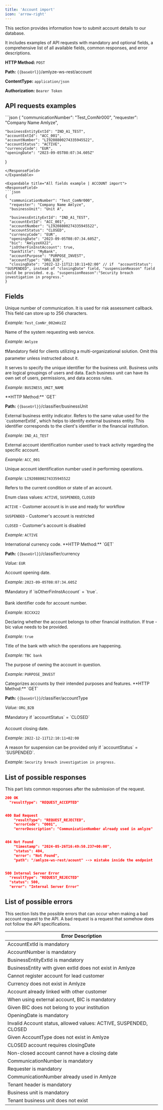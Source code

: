 ```yaml
---
title: 'Account import'
icon: 'arrow-right'
---
```


This section provides information how to submit account details to our database.

It includes examples of API requests with mandatory and optional fields, a comprehensive list of all available fields, common responses, and error descriptions.

**HTTP Method:**  `POST`

**Path:** `{{baseUrl}}`/amlyze-ws-rest/account

**ContentType:** `application/json`

**Authorization:** `Bearer Token`

## API requests examples

<Expandable title="Mandatory fields example | ACCOUNT import">
<ResponseField>
  ```json
{
    "communicationNumber": "Test_ComNr000",
    "requester": "Company Name Amlyze",

    "businessEntityExtId": "IND_A1_TEST",
    "accountExtId": "ACC_001",
    "accountNumber": "LI9208800274335945522",
    "accountStatus": "ACTIVE",
    "currencyCode": "EUR",
    "openingDate": "2023-09-05T08:07:34.605Z"
}
  ```
</ResponseField>
</Expandable>

<Expandable title="All fields example | ACCOUNT import">
<ResponseField>
  ```json
{
    "communicationNumber": "Test_ComNr000",
    "requester": "Company Name Amlyze",
    "businessUnit": "Unit A",

    "businessEntityExtId": "IND_A1_TEST",
    "accountExtId": "ACC_001",
    "accountNumber": "LI9208800274335945522",
    "accountStatus": "CLOSED",
    "currencyCode": "EUR",
    "openingDate": "2023-09-05T08:07:34.605Z",
    "bic": "AmlyzeXX22",
    "isOtherFinInstAccount": true,
    "bankTitle": "MyBank",
    "accountPurpose": "PURPOSE_INVEST",
    "accountType": "ORG_B2B",
    "closingDate": "2022-12-11T12:10:11+02:00" // if  "accountStatus": "SUSPENDED", instead of "closingDate" field, "suspensionReason" field could be provided. e.g. "suspensionReason":"Security breach investigation in progress."
}
  ```
</ResponseField>
</Expandable>

## Fields

<ResponseField name="communicationNumber" type="string" required>
Unique number of communication. It is used for risk assessment callback. This field can store up to 256 characters.

_Example:_ `Test_ComNr_002mHzZZ`
</ResponseField>

<ResponseField name="requester" type="string" required>
Name of the system requesting web service.

_Example:_ `Amlyze`
</ResponseField>

<ResponseField name="businessUnit" type="string from classifier list">
❗Mandatory field for clients utilizing a multi-organizational solution. Omit this parameter unless instructed about it.

It serves to specify the unique identifier for the business unit. Business units are logical groupings of users and data. Each business unit can have its own set of users, permissions, and data access rules.

_Example:_ `BUSINESS_UNIT_NAME`

<Expandable title="Path to extract classifier values">
**HTTP Method:**  `GET`

**Path:** `{{baseUrl}}`/classifier/businessUnit
</Expandable>

</ResponseField>

<ResponseField name="businessEntityExtId" type="string" required>
External business entity indicator. Refers to the same value used for the `customerExtId`, which helps to identify external business entity. This identifier corresponds to the client's identifier in the financial institution.

_Example:_ `IND_A1_TEST`
</ResponseField>

<ResponseField name="accountExtId" type="string" required>
External account identification number used to track activity regarding the specific account.

_Example:_ `ACC_001`
</ResponseField>

<ResponseField name="accountNumber" type="string" required>
Unique account identification number used in performing operations.

_Example:_ `LI9208800274335945522`
</ResponseField>

<ResponseField name="accountStatus" type="string from enum" required>
Refers to the current condition or state of an account.

Enum class values: `ACTIVE`, `SUSPENDED`, `CLOSED`

`ACTIVE` - Customer account is in use and ready for workflow

`SUSPENDED` - Customer's account is restricted

`CLOSED` - Customer's account is disabled

_Example:_ `ACTIVE`
</ResponseField>

<ResponseField name="currencyCode" type="string from classifier list" required>
International currency code.

<Expandable title="Path to extract classifier values">
**HTTP Method:**  `GET`

**Path:** `{{baseUrl}}`/classifier/currency
</Expandable>

_Value:_ `EUR`
</ResponseField>

<ResponseField name="openingDate" type="date" required>
Account opening date.

_Example:_ `2023-09-05T08:07:34.605Z`
</ResponseField>

<ResponseField name="bic" type="string" >
❗Mandatory if `isOtherFinInstAccount` = `true`.

Bank identifier code for account number.

_Example:_ `BICXX22`
</ResponseField>

<ResponseField name="isOtherFinInstAccount" type="boolean">
Declaring whether the account belongs to other financial institution. If true - bic value needs to be provided.

_Example:_ `true`
</ResponseField>

<ResponseField name="bankTitle" type="string">
Title of the bank with which the operations are happening.

_Example:_ `TBC bank`
</ResponseField>

<ResponseField name="accountPurpose" type="string">
The purpose of owning the account in question.

_Example:_ `PURPOSE_INVEST`
</ResponseField>

<ResponseField name="accountType" type="string from classifier list" required>
Categorizes accounts by their intended purposes and features.

<Expandable title="Path to extract classifier values">
**HTTP Method:**  `GET`

**Path:** `{{baseUrl}}`/classifier/accountType
</Expandable>

_Value:_ `ORG_B2B`
</ResponseField>

<ResponseField name="closingDate" type="date">
❗Mandatory if `accountStatus` = `CLOSED`

Account closing date.

_Example:_ `2022-12-11T12:10:11+02:00`
</ResponseField>

<ResponseField name="suspensionReasons" type="string">
A reason for suspension can be provided only if `accountStatus` = `SUSPENDED`.

_Example:_ `Security breach investigation in progress.`
</ResponseField>

## List of possible responses

This part lists common responses after the submission of the request.

```json
200 OK
  "resultType": "REQUEST_ACCEPTED"


400 Bad Request
    "resultType": "REQUEST_REJECTED",
    "errorCode": "O001",
    "errorDescription": "CommunicationNumber already used in amlyze"


404 Not Found
    "timestamp": "2024-05-26T16:49:50.237+00:00",
    "status": 404,
    "error": "Not Found",
    "path": "/amlyze-ws-rest/acount" --> mistake inside the endpoint


500 Internal Server Error
  "resultType": "REQUEST_REJECTED"
  "status": 500,
  "error": "Internal Server Error"

```

## List of possible errors

This section lists the possible errors that can occur when making a bad account request to the API. A bad request is a request that somehow does not follow the API specifications.

| **Error Description**                                                                                                     |
|---------------------------------------------------------------------------------------------------------------------------|
| AccountExtId is mandatory                                                                                                 |
| AccountNumber is mandatory                                                                                                |
| BusinessEntityExtId is mandatory                                                                                          |
| BusinessEntity with given extId does not exist in Amlyze                                                                  |
| Cannot register account for lead customer                                                                                 |
| Currency does not exist in Amlyze                                                                                         |
| Account already linked with other customer                                                                                |
| When using external account, BIC is mandatory                                                                             |
| Given BIC does not belong to your institution                                                                             |
| OpeningDate is mandatory                                                                                                  |
| Invalid Account status, allowed values: ACTIVE, SUSPENDED, CLOSED                                                         |
| Given AccountType does not exist in Amlyze                                                                                |
| CLOSED account requires closingDate                                                                                       |
| Non-closed account cannot have a closing date                                                                             |
| CommunicationNumber is mandatory                                                                                          |
| Requester is mandatory                                                                                                    |
| CommunicationNumber already used in Amlyze                                                                                |
| Tenant header is mandatory                                                                                                |
| Business unit is mandatory                                                                                                |
| Tenant business unit does not exist                                                                                       |

